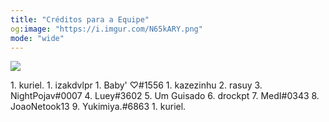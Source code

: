 ```yaml
---
title: "Créditos para a Equipe"
og:image: "https://i.imgur.com/N65kARY.png"
mode: "wide"
---
```


![](https://i.imgur.com/N65kARY.png)

<AccordionGroup>
  <Accordion title="Desenvolvedores" description="Contribuíram no código do projeto." defaultOpen icon="code">
    1. kuriel.
  </Accordion>
  <Accordion title="Patrocinadores" description="Contribuiu com serviços pagos para o The Reaper." icon="coins" iconType="regular">
    1. izakdvlpr
  </Accordion>
  <Accordion title="Designer" description="Responsáveis pela parte gráfica de vários elementos dentro do projeto." icon="pen-nib">
    1. Baby' ♡#1556
  </Accordion>
  <Accordion title="Contribuidores" description="Fizeram a tarefa de alertar problemas, bugs e/ou sugestões." icon="bug">
    1. kazezinhu
    2. rasuy
    3. NightPojav#0007
    4. Luey#3602
    5. Um Guisado
    6. drockpt
    7. MedI#0343
    8. JoaoNetook13
    9. Yukimiya.#6863
  </Accordion>
  <Accordion title="Admininstradores" description="Ajudaram a admininstrar a segurança de todo o projeto, convidar e aceitar ou negar servidores." icon="hammer">
    1. kuriel.
  </Accordion>
</AccordionGroup>